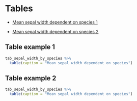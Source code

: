 # Tables {- #tables}

- [Mean sepal width dependent on species 1](#table-example-1)

- [Mean sepal width dependent on species 2](#table-example-2)

## Table example 1 {- #table-example-1} 

```r

tab_sepal_width_by_species %>% 
  kable(caption = "Mean sepal width dependent on species")

```

## Table example 2 {- #table-example-2} 

```r

tab_sepal_width_by_species %>% 
  kable(caption = "Mean sepal width dependent on species")

```